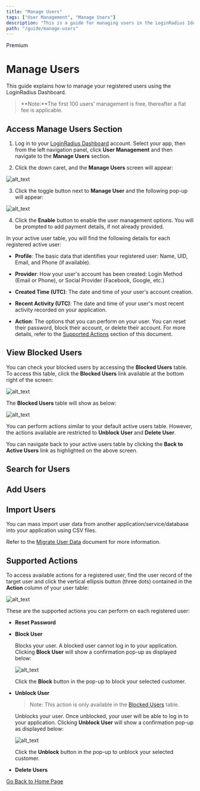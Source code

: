 ```yaml
---
title: "Manage Users"
tags: ["User Management", "Manage Users"]
description: "This is a guide for managing users in the LoginRadius Identity Platform."
path: "/guide/manage-users"
---
```



<span class="devloper-premium plan-tag">Premium</span>

# Manage Users

This guide explains how to manage your registered users using the LoginRadius Dashboard.

>**Note:**The first 100 users' management is free, thereafter a flat fee is applicable.

## Access Manage Users Section

1. Log in to your <a href="https://dashboard.loginradius.com/dashboard" target="_blank">LoginRadius Dashboard</a> account. Select your app, then from the left navigation panel, click **User Management** and then navigate to the **Manage Users** section.

2. Click the down caret, and the **Manage Users** screen will appear:

  ![alt_text](../../assets/blog-common/manage-users-pricing.png "image_tooltip")

3. Click the toggle button next to **Manage User** and the following pop-up will appear:  

  ![alt_text](images/manage-users-popup.png "image_tooltip") 

4. Click the **Enable** button to enable the user management options. You will be prompted to add payment details, if not already provided.  

  In your active user table, you will find the following details for each registered active user:

  * **Profile**: The basic data that identifies your registered user: Name, UID, Email, and Phone (if available).

  * **Provider**: How your user's account has been created: Login Method (Email or Phone), or Social Provider (Facebook, Google, etc.)

  * **Created Time (UTC)**: The date and time of your user's account creation.

  * **Recent Activity (UTC)**: The date and time of your user's most recent activity recorded on your application.

  * **Action**: The options that you can perform on your user. You can reset their password, block their account, or delete their account. For more details, refer to the [Supported Actions](#supported-actions) section of this document.

## View Blocked Users

You can check your blocked users by accessing the **Blocked Users** table. To access this table, click the **Blocked Users** link available at the bottom right of the screen:

  ![alt_text](images/blocked-users-link-pricing.png "image_tooltip")

The **Blocked Users** table will show as below:

  ![alt_text](images/blocked-users-table-pricing.png "image_tooltip")

You can perform actions similar to your default active users table. However, the actions available are restricted to **Unblock User** and **Delete User**.

You can navigate back to your active users table by clicking the **Back to Active Users** link as highlighted on the above screen.

## Search for Users

<Search />

## Add Users

<Add />

## Import Users

You can mass import user data from another application/service/database into your application using CSV files.

Refer to the [Migrate User Data](/guide/migrate-user-data) document for more information.

## Supported Actions

To access available actions for a registered user, find the user record of the target user and click the vertical ellipsis button (three dots) contained in the **Action** column of your user table:

  ![alt_text](images/user-actions-pricing.png "image_tooltip")

These are the supported actions you can perform on each registered user:

* **Reset Password**

<Reset />

* **Block User**

  Blocks your user. A blocked user cannot log in to your application. Clicking **Block User** will show a confirmation pop-up as displayed below:

  ![alt_text](images/user-block-pricing.png "image_tooltip")

  Click the **Block** button in the pop-up to block your selected customer.

* **Unblock User**

  > Note: This action is only available in the [Blocked Users](#view-blocked-users) table.

  Unblocks your user. Once unblocked, your user will be able to log in to your application. Clicking **Unblock User** will show a confirmation pop-up as displayed below:

  ![alt_text](images/user-unblock-pricing.png "image_tooltip")

  Click the **Unblock** button in the pop-up to unblock your selected customer.

* **Delete Users**

<Delete />

  [Go Back to Home Page](/)
